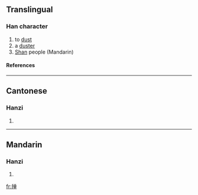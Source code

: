{{see|撣}}

==Translingual==
===Han character===
{{Han char|rn=64|rad=手|as=08|sn=11|four=|canj=手金田十 (QCWJ)}}
# to [[dust]]
# a [[duster]]
#[[Shan]] people (Mandarin)
====References====
{{Han ref|kx=0440.181|hdz=31906.050|uh=63B8|ud=25528}}
----

==Cantonese==
===Hanzi===
{{yue-hanzi|jyut=|y=daan6, sin6}}
# {{defn|Cantonese}}
----
==Mandarin==
===Hanzi===
{{cmn-hanzi|tra=撣|pin=[[chán]] ([[chan2]]), [[dǎn]] ([[dan3]]), [[shǎn]] ([[shan3]]), [[shàn]] ([[shan4]])|wg=ch'an<sup>2</sup>, tan<sup>3</sup>, shan<sup>3</sup>, shan<sup>4</sup>}}
# {{defn|Mandarin}}

[[fr:掸]]